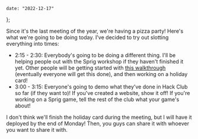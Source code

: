     date: "2022-12-17"
};

Since it's the last meeting of the year, we're having a pizza party! Here's what we're going to be doing today. I've decided to try out slotting everything into times:

-   2:15 - 2:30: Everybody's going to be doing a different thing. I'll be helping people out with the Sprig workshop if they haven't finished it yet. Other people will be getting started with [this walkthrough](/walkthroughs/newcomers.mdx) (eventually everyone will get this done), and then working on a holiday card!
-   3:00 - 3:15: Everyone's going to demo what they've done in Hack Club so far (if they want to)! If you've created a website, show it off! If you're working on a Sprig game, tell the rest of the club what your game's about!

I don't think we'll finish the holiday card during the meeting, but I will have it deployed by the end of Monday! Then, you guys can share it with whoever you want to share it with.
